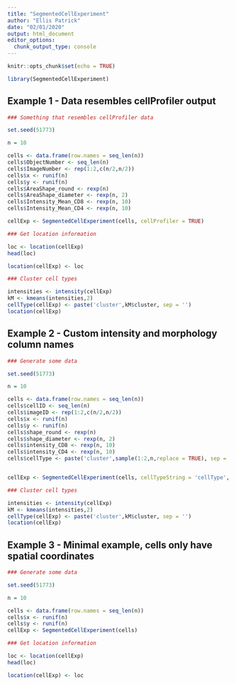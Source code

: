 ```yaml
---
title: "SegmentedCellExperiment"
author: "Ellis Patrick"
date: "02/01/2020"
output: html_document
editor_options: 
  chunk_output_type: console
---
```


```r
knitr::opts_chunk$set(echo = TRUE)
```


```r
library(SegmentedCellExperiment)
```


## Example 1 - Data resembles cellProfiler output

```r

### Something that resembles cellProfiler data

set.seed(51773)

n = 10

cells <- data.frame(row.names = seq_len(n))
cells$ObjectNumber <- seq_len(n)
cells$ImageNumber <- rep(1:2,c(n/2,n/2))
cells$x <- runif(n)
cells$y <- runif(n)
cells$AreaShape_round <- rexp(n)
cells$AreaShape_diameter <- rexp(n, 2)
cells$Intensity_Mean_CD8 <- rexp(n, 10)
cells$Intensity_Mean_CD4 <- rexp(n, 10)

```


```r
cellExp <- SegmentedCellExperiment(cells, cellProfiler = TRUE)
```



```r
### Get location information

loc <- location(cellExp)
head(loc)

location(cellExp) <- loc

```




```r
### Cluster cell types

intensities <- intensity(cellExp)
kM <- kmeans(intensities,2)
cellType(cellExp) <- paste('cluster',kM$cluster, sep = '')
location(cellExp)


```




## Example 2 - Custom intensity and morphology column names

```r

### Generate some data

set.seed(51773)

n = 10

cells <- data.frame(row.names = seq_len(n))
cells$cellID <- seq_len(n)
cells$imageID <- rep(1:2,c(n/2,n/2))
cells$x <- runif(n)
cells$y <- runif(n)
cells$shape_round <- rexp(n)
cells$shape_diameter <- rexp(n, 2)
cells$intensity_CD8 <- rexp(n, 10)
cells$intensity_CD4 <- rexp(n, 10)
cells$cellType <- paste('cluster',sample(1:2,n,replace = TRUE), sep = '_')


cellExp <- SegmentedCellExperiment(cells, cellTypeString = 'cellType', intensityString = 'intensity_', morphologyString = 'shape_')


```


```r
### Cluster cell types

intensities <- intensity(cellExp)
kM <- kmeans(intensities,2)
cellType(cellExp) <- paste('cluster',kM$cluster, sep = '')
location(cellExp)


```




## Example 3 - Minimal example, cells only have spatial coordinates

```r

### Generate some data

set.seed(51773)

n = 10

cells <- data.frame(row.names = seq_len(n))
cells$x <- runif(n)
cells$y <- runif(n)
cellExp <- SegmentedCellExperiment(cells)


```

```r
### Get location information

loc <- location(cellExp)
head(loc)

location(cellExp) <- loc

```


